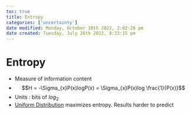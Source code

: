 ```yaml
---
toc: true
title: Entropy
categories: ['uncertainty']
date modified: Monday, October 10th 2022, 2:02:28 pm
date created: Tuesday, July 26th 2022, 8:33:15 pm
---
```


# Entropy
- Measure of information content
- $$H = -\Sigma_{x}P(x)logP(x) = \Sigma_{x}P(x)log \frac{1}{P(x)}$$
- Units : bits of $log_{2}$
- [Uniform Distribution](Uniform%20Distribution.qmd) maximizes entropy. Results harder to predict



